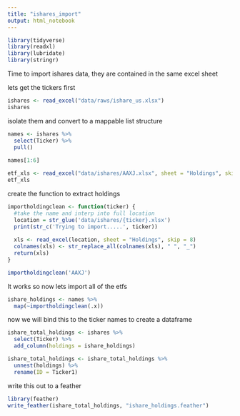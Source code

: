 ```yaml
---
title: "ishares_import"
output: html_notebook
---
```


```r
library(tidyverse)
library(readxl)
library(lubridate)
library(stringr)
```

Time to import ishares data, they are contained in the same excel sheet

lets get the tickers first

```r
ishares <- read_excel("data/raws/ishare_us.xlsx")
ishares
```

isolate them and convert to a mappable list structure

```r
names <- ishares %>% 
  select(Ticker) %>% 
  pull() 
  
names[1:6]
```


```r
etf_xls <- read_excel("data/ishares/AAXJ.xlsx", sheet = "Holdings", skip = 8)
etf_xls
```

create the function to extract holdings

```r
importholdingclean <- function(ticker) {
  #take the name and interp into full location
  location = str_glue('data/ishares/{ticker}.xlsx')
  print(str_c('Trying to import.....', ticker))
  
  xls <- read_excel(location, sheet = "Holdings", skip = 8)
  colnames(xls) <- str_replace_all(colnames(xls), " ", "_")
  return(xls)
}
```

```r
importholdingclean('AAXJ')
```

It works so now lets import all of the etfs

```r
ishare_holdings <- names %>% 
  map(~importholdingclean(.x))
```

now we will bind this to the ticker names to create a dataframe

```r
ishare_total_holdings <- ishares %>% 
  select(Ticker) %>%
  add_column(holdings = ishare_holdings)
```


```r
ishare_total_holdings <- ishare_total_holdings %>% 
  unnest(holdings) %>% 
  rename(ID = Ticker1)
```

write this out to a feather

```r
library(feather)
write_feather(ishare_total_holdings, "ishare_holdings.feather")
```


